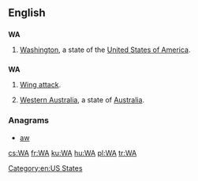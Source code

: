 {{also|wa|wā|wá|wǎ|wà}}
==English==

==={{abbreviation-old}}===
'''WA'''

# {{US}} [[Washington]], a state of the [[United States of America]].

==={{initialism-old|en}}===
'''WA'''

# {{netball}} [[wing attack|Wing attack]].
# [[Western Australia]], a state of [[Australia]].

===Anagrams===
* [[aw#English|aw]] 

[[Category:en:US States]]

[[cs:WA]]
[[fr:WA]]
[[ku:WA]]
[[hu:WA]]
[[pl:WA]]
[[tr:WA]]